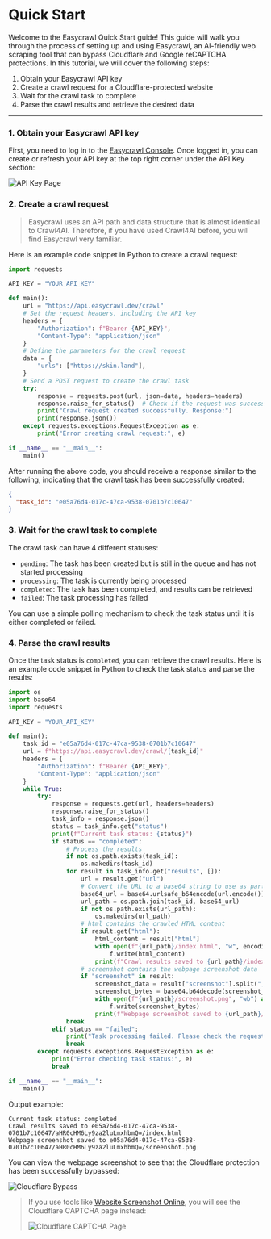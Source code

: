 # Quick Start
Welcome to the Easycrawl Quick Start guide! This guide will walk you through the process of setting up and using Easycrawl, an AI-friendly web scraping tool that can bypass Cloudflare and Google reCAPTCHA protections. In this tutorial, we will cover the following steps:
1. Obtain your Easycrawl API key
2. Create a crawl request for a Cloudflare-protected website
3. Wait for the crawl task to complete
4. Parse the crawl results and retrieve the desired data

***
### 1. Obtain your Easycrawl API key
First, you need to log in to the [Easycrawl Console](https://easycrawl.dev/sign-in). Once logged in, you can create or refresh your API key at the top right corner under the API Key section:  

![API Key Page](/quickstart/quickstart-01-02.png)

### 2. Create a crawl request
> Easycrawl uses an API path and data structure that is almost identical to Crawl4AI. Therefore, if you have used Crawl4AI before, you will find Easycrawl very familiar.

Here is an example code snippet in Python to create a crawl request:  
```python
import requests

API_KEY = "YOUR_API_KEY"

def main():
    url = "https://api.easycrawl.dev/crawl"
    # Set the request headers, including the API key
    headers = {
        "Authorization": f"Bearer {API_KEY}",
        "Content-Type": "application/json"
    }
    # Define the parameters for the crawl request
    data = {
        "urls": ["https://skin.land"],
    }
    # Send a POST request to create the crawl task
    try:
        response = requests.post(url, json=data, headers=headers)
        response.raise_for_status()  # Check if the request was successful
        print("Crawl request created successfully. Response:")
        print(response.json())
    except requests.exceptions.RequestException as e:
        print("Error creating crawl request:", e)

if __name__ == "__main__":
    main()
```

After running the above code, you should receive a response similar to the following, indicating that the crawl task has been successfully created:  
```json
{
  "task_id": "e05a76d4-017c-47ca-9538-0701b7c10647"
}
```

### 3. Wait for the crawl task to complete
The crawl task can have 4 different statuses:
- `pending`: The task has been created but is still in the queue and has not started processing
- `processing`: The task is currently being processed
- `completed`: The task has been completed, and results can be retrieved
- `failed`: The task processing has failed

You can use a simple polling mechanism to check the task status until it is either completed or failed.

### 4. Parse the crawl results
Once the task status is `completed`, you can retrieve the crawl results. Here is an example code snippet in Python to check the task status and parse the results:  
```python
import os
import base64
import requests

API_KEY = "YOUR_API_KEY"

def main():
    task_id = "e05a76d4-017c-47ca-9538-0701b7c10647"
    url = f"https://api.easycrawl.dev/crawl/{task_id}"
    headers = {
        "Authorization": f"Bearer {API_KEY}",
        "Content-Type": "application/json"
    }
    while True:
        try:
            response = requests.get(url, headers=headers)
            response.raise_for_status()
            task_info = response.json()
            status = task_info.get("status")
            print(f"Current task status: {status}")
            if status == "completed":
                # Process the results
                if not os.path.exists(task_id):
                    os.makedirs(task_id)
                for result in task_info.get("results", []):
                    url = result.get("url")
                    # Convert the URL to a base64 string to use as part of the folder name
                    base64_url = base64.urlsafe_b64encode(url.encode()).decode()
                    url_path = os.path.join(task_id, base64_url)
                    if not os.path.exists(url_path):
                        os.makedirs(url_path)
                    # html contains the crawled HTML content
                    if result.get("html"):
                        html_content = result["html"]
                        with open(f"{url_path}/index.html", "w", encoding="utf-8") as f:
                            f.write(html_content)
                        print(f"Crawl results saved to {url_path}/index.html")
                    # screenshot contains the webpage screenshot data
                    if "screenshot" in result:
                        screenshot_data = result["screenshot"].split(",")[1]  # Remove data:image/png;base64,
                        screenshot_bytes = base64.b64decode(screenshot_data)
                        with open(f"{url_path}/screenshot.png", "wb") as f:
                            f.write(screenshot_bytes)
                        print(f"Webpage screenshot saved to {url_path}/screenshot.png")
                break
            elif status == "failed":
                print("Task processing failed. Please check the request parameters or try again later.")
                break
        except requests.exceptions.RequestException as e:
            print("Error checking task status:", e)
            break

if __name__ == "__main__":
    main()
```
Output example:
```
Current task status: completed
Crawl results saved to e05a76d4-017c-47ca-9538-0701b7c10647/aHR0cHM6Ly9za2luLmxhbmQ=/index.html
Webpage screenshot saved to e05a76d4-017c-47ca-9538-0701b7c10647/aHR0cHM6Ly9za2luLmxhbmQ=/screenshot.png
```
You can view the webpage screenshot to see that the Cloudflare protection has been successfully bypassed:  

![Cloudflare Bypass](/quickstart/quickstart-04-01.png)

> If you use tools like [Website Screenshot Online](https://websitescreenshot.online/), you will see the Cloudflare CAPTCHA page instead:  
> 
> ![Cloudflare CAPTCHA Page](/quickstart/quickstart-04-02.png)